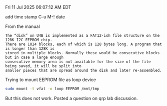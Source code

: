 
Fri 11 Jul 2025 06:07:12 AM EDT

add time stamp
C-u M-! date


From the manual
```
The “disk” on U4B is implemented as a FAT12-ish file structure on the 128K I2C EEPROM chip.
There are 1024 blocks, each of which is 128 bytes long. A program that is longer than 128K is
stored in multiple blocks. Normally these would be consecutive blocks but in case a large enough
consecutive memory area is not available for the size of the file being saved, it will be split into
smaller pieces that are spread around the disk and later re-assembled. 

```

Trying to mount EEPROM file as loop device

```bash
sudo mount -t vfat -o loop EEPROM /mnt/tmp
```

But this does not work. Posted a question on qrp lab discussion.
